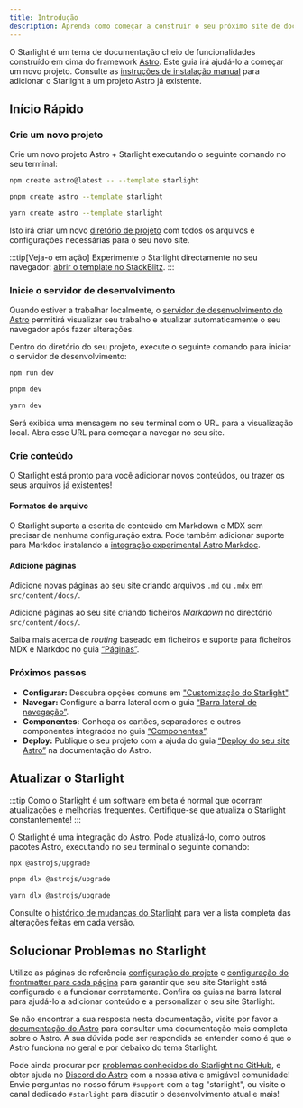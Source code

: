 ```yaml
---
title: Introdução
description: Aprenda como começar a construir o seu próximo site de documentação com Starlight pelo Astro.
---
```



O Starlight é um tema de documentação cheio de funcionalidades construído em cima do framework [Astro](https://astro.build).
Este guia irá ajudá-lo a começar um novo projeto.
Consulte as [instruções de instalação manual](/pt-pt/manual-setup) para adicionar o Starlight a um projeto Astro já existente.

## Início Rápido

### Crie um novo projeto

Crie um novo projeto Astro + Starlight executando o seguinte comando no seu terminal:

<Tabs>
<TabItem label="npm">

```sh
npm create astro@latest -- --template starlight
```

</TabItem>
<TabItem label="pnpm">

```sh
pnpm create astro --template starlight
```

</TabItem>
<TabItem label="Yarn">

```sh
yarn create astro --template starlight
```

</TabItem>
</Tabs>

Isto irá criar um novo [diretório de projeto](/pt-pt/guides/project-structure/) com todos os arquivos e configurações necessárias para o seu novo site.

:::tip[Veja-o em ação]
Experimente o Starlight directamente no seu navegador:
[abrir o template no StackBlitz](https://stackblitz.com/github/withastro/starlight/tree/main/examples/basics).
:::

### Inicie o servidor de desenvolvimento

Quando estiver a trabalhar localmente, o [servidor de desenvolvimento do Astro](https://docs.astro.build/pt/reference/cli-reference/#astro-dev) permitirá visualizar seu trabalho e atualizar automaticamente o seu navegador após fazer alterações.

Dentro do diretório do seu projeto, execute o seguinte comando para iniciar o servidor de desenvolvimento:

<Tabs>
<TabItem label="npm">

```sh
npm run dev
```

</TabItem>
<TabItem label="pnpm">

```sh
pnpm dev
```

</TabItem>
<TabItem label="Yarn">

```sh
yarn dev
```

</TabItem>
</Tabs>

Será exibida uma mensagem no seu terminal com o URL para a visualização local.
Abra esse URL para começar a navegar no seu site.

### Crie conteúdo

O Starlight está pronto para você adicionar novos conteúdos, ou trazer os seus arquivos já existentes!

#### Formatos de arquivo

O Starlight suporta a escrita de conteúdo em Markdown e MDX sem precisar de nenhuma configuração extra.
Pode também adicionar suporte para Markdoc instalando a [integração experimental Astro Markdoc](https://docs.astro.build/pt-br/guides/integrations-guide/markdoc/).

#### Adicione páginas

Adicione novas páginas ao seu site criando arquivos `.md` ou `.mdx` em `src/content/docs/`.

Adicione páginas ao seu site criando ficheiros _Markdown_ no directório `src/content/docs/`.

Saiba mais acerca de _routing_ baseado em ficheiros e suporte para ficheiros MDX e Markdoc no guia [“Páginas”](/pt-pt/guides/pages/).

### Próximos passos

- **Configurar:** Descubra opções comuns em ["Customização do Starlight"](/pt-pt/guides/customization/).
- **Navegar:** Configure a barra lateral com o guia [“Barra lateral de navegação”](/pt-pt/guides/sidebar/).
- **Componentes:** Conheça os cartões, separadores e outros componentes integrados no guia [“Componentes”](/pt-pt/guides/components/).
- **Deploy:** Publique o seu projeto com a ajuda do guia [“Deploy do seu site Astro”](https://docs.astro.build/pt-br/guides/deploy/) na documentação do Astro.

## Atualizar o Starlight

:::tip
Como o Starlight é um software em beta é normal que ocorram atualizações e melhorias frequentes.
Certifique-se que atualiza o Starlight constantemente!
:::

O Starlight é uma integração do Astro. Pode atualizá-lo, como outros pacotes Astro, executando no seu terminal o seguinte comando:

<Tabs>
<TabItem label="npm">

```sh
npx @astrojs/upgrade
```

</TabItem>
<TabItem label="pnpm">

```sh
pnpm dlx @astrojs/upgrade
```

</TabItem>
<TabItem label="Yarn">

```sh
yarn dlx @astrojs/upgrade
```

</TabItem>
</Tabs>

Consulte o [histórico de mudanças do Starlight](https://github.com/withastro/starlight/blob/main/packages/starlight/CHANGELOG.md) para ver a lista completa das alterações feitas em cada versão.

## Solucionar Problemas no Starlight

Utilize as páginas de referência [configuração do projeto](/pt-pt/reference/configuration/) e [configuração do frontmatter para cada página](/pt-pt/reference/frontmatter/) para garantir que seu site Starlight está configurado e a funcionar corretamente.
Confira os guias na barra lateral para ajudá-lo a adicionar conteúdo e a personalizar o seu site Starlight.

Se não encontrar a sua resposta nesta documentação, visite por favor a [documentação do Astro](https://docs.astro.build/pt-br/) para consultar uma documentação mais completa sobre o Astro.
A sua dúvida pode ser respondida se entender como é que o Astro funciona no geral e por debaixo do tema Starlight.

Pode ainda procurar por [problemas conhecidos do Starlight no GitHub](https://github.com/withastro/starlight/issues), e obter ajuda no [Discord do Astro](https://astro.build/chat/) com a nossa ativa e amigável comunidade! Envie perguntas no nosso fórum `#support` com a tag "starlight", ou visite o canal dedicado `#starlight` para discutir o desenvolvimento atual e mais!
